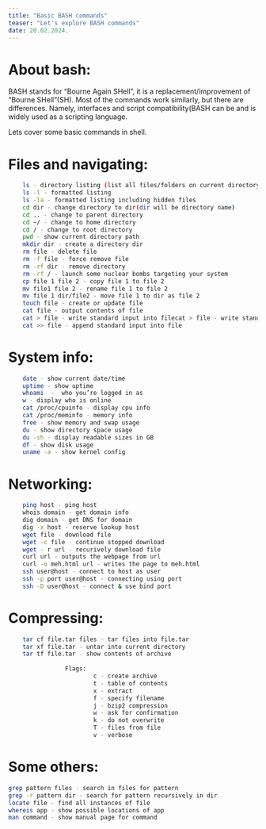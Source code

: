 ```yaml
---
title: "Basic BASH commands"
teaser: "Let's explore BASH commands"
date: 20.02.2024.
---
```

# About bash:

BASH stands for “Bourne Again SHell”, it is a replacement/improvement of “Bourne SHell”(SH). Most of the commands work similarly, but there are differences. Namely, interfaces and script compatibility(BASH can be and is widely used as a scripting language.

Lets cover some basic commands in shell.

# Files and navigating:
```bash
    ls - directory listing (list all files/folders on current directory)
    ls -l - formatted listing
    ls -la - formatted listing including hidden files
    cd dir - change directory to dir(dir will be directory name)
    cd .. - change to parent directory
    cd ~/ - change to home directory
    cd / - change to root directory
    pwd - show current directory path
    mkdir dir - create a directory dir
    rm file - delete file
    rm -f file - force remove file
    rm -rf dir - remove directory
    rm -rf / - launch some nuclear bombs targeting your system
    cp file 1 file 2 - copy file 1 to file 2
    mv file1 file 2 - rename file 1 to file 2
    mv file 1 dir/file2 - move file 1 to dir as file 2
    touch file - create or update file
    cat file - output contents of file
    cat > file - write standard input into filecat > file - write standard input into file
    cat >> file - append standard input into file
```
# System info:
```bash
    date - show current date/time
    uptime - show uptime
    whoami  -  who you’re logged in as
    w - display who is online
    cat /proc/cpuinfo - display cpu info
    cat /proc/meminfo - memory info
    free - show memory and swap usage
    du - show directory space usage
    du -sh - display readable sizes in GB
    df - show disk usage
    uname -a - show kernel config
```

# Networking:
```bash
    ping host - ping host
    whois domain - get domain info
    dig domain - get DNS for domain
    dig -x host - reserve lookup host
    wget file - download file
    wget -c file - continue stopped download
    wget - r url - recurively download file
    curl url - outputs the webpage from url
    curl -o meh.html url - writes the page to meh.html
    ssh user@host - connect to host as user
    ssh -p port user@host - connecting using port
    ssh -D user@host - connect & use bind port
```
# Compressing:
```bash
    tar cf file.tar files - tar files into file.tar
    tar xf file.tar - untar into current directory
    tar tf file.tar - show contents of archive
                
                Flags:
                        c - create archive
                        t - table of contents
                        x - extract
                        f - specify filename
                        j - bzip2 compression
                        w - ask for confirmation
                        k - do not overwrite
                        T - files from file
                        v - verbose
```
# Some others:
```bash
grep pattern files - search in files for pattern
grep -r pattern dir - search for pattern recursively in dir
locate file - find all instances of file
whereis app - show possible locations of app
man command - show manual page for command
```